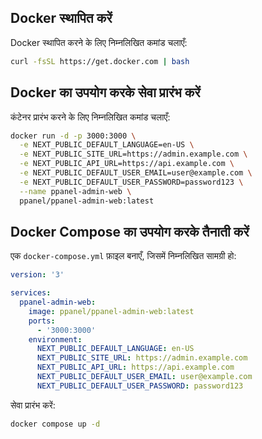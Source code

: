 ## Docker स्थापित करें

Docker स्थापित करने के लिए निम्नलिखित कमांड चलाएँ:

```bash
curl -fsSL https://get.docker.com | bash
```

## Docker का उपयोग करके सेवा प्रारंभ करें

कंटेनर प्रारंभ करने के लिए निम्नलिखित कमांड चलाएँ:

```bash
docker run -d -p 3000:3000 \
  -e NEXT_PUBLIC_DEFAULT_LANGUAGE=en-US \
  -e NEXT_PUBLIC_SITE_URL=https://admin.example.com \
  -e NEXT_PUBLIC_API_URL=https://api.example.com \
  -e NEXT_PUBLIC_DEFAULT_USER_EMAIL=user@example.com \
  -e NEXT_PUBLIC_DEFAULT_USER_PASSWORD=password123 \
  --name ppanel-admin-web \
  ppanel/ppanel-admin-web:latest
```

## Docker Compose का उपयोग करके तैनाती करें

एक `docker-compose.yml` फ़ाइल बनाएँ, जिसमें निम्नलिखित सामग्री हो:

```yaml
version: '3'

services:
  ppanel-admin-web:
    image: ppanel/ppanel-admin-web:latest
    ports:
      - '3000:3000'
    environment:
      NEXT_PUBLIC_DEFAULT_LANGUAGE: en-US
      NEXT_PUBLIC_SITE_URL: https://admin.example.com
      NEXT_PUBLIC_API_URL: https://api.example.com
      NEXT_PUBLIC_DEFAULT_USER_EMAIL: user@example.com
      NEXT_PUBLIC_DEFAULT_USER_PASSWORD: password123
```

सेवा प्रारंभ करें:

```bash
docker compose up -d
```


<Giscus />
